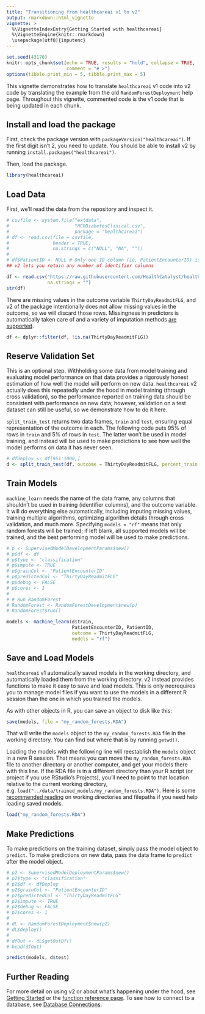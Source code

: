 ```yaml
---
title: "Transitioning from healthcareai v1 to v2"
output: rmarkdown::html_vignette
vignette: >
  %\VignetteIndexEntry{Getting Started with healthcareai}
  %\VignetteEngine{knitr::rmarkdown}
  \usepackage[utf8]{inputenc}
---
```


```r
set.seed(43170)
knitr::opts_chunk$set(echo = TRUE, results = "hold", collapse = TRUE, 
                      comment = "# >")
options(tibble.print_min = 5, tibble.print_max = 5)
```

This vignette demonstrates how to translate `healthcareai` v1 code into v2 code by translating the example from the old `RandomForestDeployment` help page. Throughout this vignette, commented code is the v1 code that is being updated in each chunk.

## Install and load the package

First, check the package version with `packageVersion("healthcareai")`. If the first digit isn't 2, you need to update. You should be able to install v2 by running `install.packages("healthcareai")`.

Then, load the package.

```r
library(healthcareai)
```

## Load Data

First, we'll read the data from the repository and inspect it.

```r
# csvfile <- system.file("extdata", 
#                        "HCRDiabetesClinical.csv", 
#                        package = "healthcareai")
# df <- read.csv(file = csvfile, 
#                header = TRUE, 
#                na.strings = c("NULL", "NA", ""))
# 
# df$PatientID <- NULL # Only one ID column (ie, PatientEncounterID) is needed remove this column
## v2 lets you retain any number of identifier columns

df <- read.csv("https://raw.githubusercontent.com/HealthCatalyst/healthcareai-r/8355ee33a6ea2ad549c8f840832b7843ddf27b04/inst/extdata/HCRDiabetesClinical.csv",
               na.strings = "")
str(df)
```

There are missing values in the outcome variable `ThirtyDayReadmitFLG`, and v2 of the package intentionally does not allow missing values in the outcome, so we will discard those rows. Missingness in predictors is automatically taken care of and a variety of imputation methods [are supported](https://docs.healthcare.ai/reference/index.html#section-data-preparation).

```r
df <- dplyr::filter(df, !is.na(ThirtyDayReadmitFLG))
```

## Reserve Validation Set

This is an optional step. Withholding some data from model training and evaluating model performance on that data provides a rigorously honest estimation of how well the model will perform on new data. `healthcareai` v2 actually does this repeatedly under the hood in model training (through cross validation), so the performance reported on training data should be consistent with performance on new data; however, validation on a test dataset can still be useful, so we demonstrate how to do it here.

`split_train_test` returns two data frames, `train` and `test`, ensuring equal representation of the outcome in each. The following code puts 95% of rows in `train` and 5% of rows in `test`. The latter won't be used in model training, and instead will be used to make predictions to see how well the model performs on data it has never seen.

```r
# dfDeploy <- df[951:1000,]
d <- split_train_test(df, outcome = ThirtyDayReadmitFLG, percent_train = .95)
```

## Train Models

`machine_learn` needs the name of the data frame, any columns that shouldn't be used in training (identifier columns), and the outcome variable. It will do everything else automatically, including imputing missing values, training multiple algorithms, optimizing algorithm details through cross validation, and much more. Specifying `models = "rf"` means that only random forests will be trained; if left blank, all supported models will be trained, and the best performing model will be used to make predictions.

```r
# p <- SupervisedModelDevelopmentParams$new()
# p$df <- df
# p$type <- "classification"
# p$impute <- TRUE
# p$grainCol <- "PatientEncounterID"
# p$predictedCol <- "ThirtyDayReadmitFLG"
# p$debug <- FALSE
# p$cores <- 1
# 
# # Run RandomForest
# RandomForest <- RandomForestDevelopment$new(p)
# RandomForest$run()

models <- machine_learn(d$train, 
                        PatientEncounterID, PatientID,
                        outcome = ThirtyDayReadmitFLG, 
                        models = "rf")
```

## Save and Load Models

`healthcareai` v1 automatically saved models in the working directory, and automatically loaded them from the working directory. v2 instead provides functions to make it easy to save and load models. This is only necrequires you to manage model files if you want to use the models in a different R session than the one in which you trained the models.

As with other objects in R, you can save an object to disk like this:

```r
save(models, file = "my_random_forests.RDA")
```

That will write the `models` object to the `my_random_forests.RDA` file in the working directory. You can find out where that is by running `getwd()`.

Loading the models with the following line will reestablish the `models` object in a new R session. That means you can move the `my_random_forests.RDA` file to another directory or another computer, and get your models there with this line. If the RDA file is in a different directory than your R script (or project if you use RStudio's Projects), you'll need to point to that location relative to the current working directory, e.g. `load("../data/trained_models/my_random_forests.RDA")`. Here is some [recommended reading](http://stat545.com/block002_hello-r-workspace-wd-project.html#working-directory) on working directories and filepaths if you need help loading saved models.

```r
load("my_random_forests.RDA")
```

## Make Predictions

To make predictions on the training dataset, simply pass the model object to `predict`. To make predictions on new data, pass the data frame to `predict` after the model object.

```r
# p2 <- SupervisedModelDeploymentParams$new()
# p2$type <- "classification"
# p2$df <- dfDeploy
# p2$grainCol <- "PatientEncounterID"
# p2$predictedCol <- "ThirtyDayReadmitFLG"
# p2$impute <- TRUE
# p2$debug <- FALSE
# p2$cores <- 1
# 
# dL <- RandomForestDeployment$new(p2)
# dL$deploy()
# 
# dfOut <- dL$getOutDf()
# head(dfOut)

predict(models, d$test)
```

## Further Reading

For more detail on using v2 or about what's happening under the hood, see [Getting Started](https://docs.healthcare.ai/articles/site_only/healthcareai.html) or the [function reference page](https://docs.healthcare.ai/reference/index.html). To see how to connect to a database, see [Database Connections](https://docs.healthcare.ai/articles/site_only/db_connections.html).
